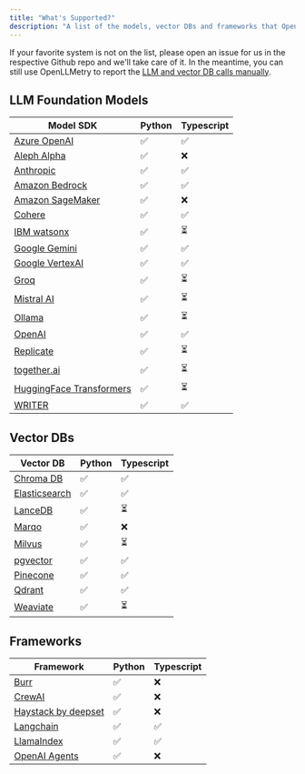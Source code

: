 ```yaml
---
title: "What's Supported?"
description: "A list of the models, vector DBs and frameworks that OpenLLMetry supports out of the box."
---
```


If your favorite system is not on the list, please open an issue for us in the respective Github repo and we'll take care of it.
In the meantime, you can still use OpenLLMetry to report the [LLM and vector DB calls manually](/openllmetry/tracing/manual-reporting).

## LLM Foundation Models

| Model SDK                                                                             | Python | Typescript |
| ------------------------------------------------------------------------------------- | ------ | ---------- |
| [Azure OpenAI](https://azure.microsoft.com/en-us/products/ai-services/openai-service) | ✅     | ✅         |
| [Aleph Alpha](https://aleph-alpha.com/)                                               | ✅     | ❌         |
| [Anthropic](https://www.anthropic.com/)                                               | ✅     | ✅         |
| [Amazon Bedrock](https://aws.amazon.com/bedrock/)                                     | ✅     | ✅         |
| [Amazon SageMaker](https://aws.amazon.com/sagemaker/)                                 | ✅     | ❌         |
| [Cohere](https://cohere.com/)                                                         | ✅     | ✅         |
| [IBM watsonx](https://www.ibm.com/watsonx)                                            | ✅     | ⏳         |
| [Google Gemini](https://ai.google.dev/)                                               | ✅     | ✅         |
| [Google VertexAI](https://cloud.google.com/vertex-ai)                                 | ✅     | ✅         |
| [Groq](https://groq.com/)                                                             | ✅     | ⏳         |
| [Mistral AI](https://mistral.ai/)                                                     | ✅     | ⏳         |
| [Ollama](https://ollama.com/)                                                         | ✅     | ⏳         |
| [OpenAI](https://openai.com/)                                                         | ✅     | ✅         |
| [Replicate](https://replicate.com/)                                                   | ✅     | ⏳         |
| [together.ai](https://together.ai/)                                                   | ✅     | ⏳         |
| [HuggingFace Transformers](https://huggingface.co/)                                   | ✅     | ⏳         |
| [WRITER](https://writer.com/)                                                         | ✅     | ✅         |

## Vector DBs

| Vector DB                                              | Python | Typescript |
| ------------------------------------------------------ | ------ | ---------- |
| [Chroma DB](https://www.trychroma.com/)                | ✅     | ✅         |
| [Elasticsearch](https://www.elastic.co/elasticsearch/) | ✅     | ✅         |
| [LanceDB](https://lancedb.com/)                        | ✅     | ⏳         |
| [Marqo](https://www.marqo.ai/)                         | ✅     | ❌         |
| [Milvus](https://milvus.io/)                           | ✅     | ⏳         |
| [pgvector](https://github.com/pgvector/pgvector)       | ✅     | ✅         |
| [Pinecone](https://pinecone.io/)                       | ✅     | ✅         |
| [Qdrant](https://qdrant.tech/)                         | ✅     | ✅         |
| [Weaviate](https://weaviate.io/)                       | ✅     | ⏳         |

## Frameworks

| Framework                                           | Python | Typescript |
| --------------------------------------------------- | ------ | ---------- |
| [Burr](https://www.github.com/dagworks-inc/burr)    | ✅     | ❌         |
| [CrewAI](https://www.crewai.com/)                   | ✅     | ❌         |
| [Haystack by deepset](https://haystack.deepset.ai/) | ✅     | ❌         |
| [Langchain](https://www.langchain.com/)             | ✅     | ✅         |
| [LlamaIndex](https://www.llamaindex.ai/)            | ✅     | ✅         |
| [OpenAI Agents](https://github.com/openai/openai-agents-python) | ✅     | ❌         |

